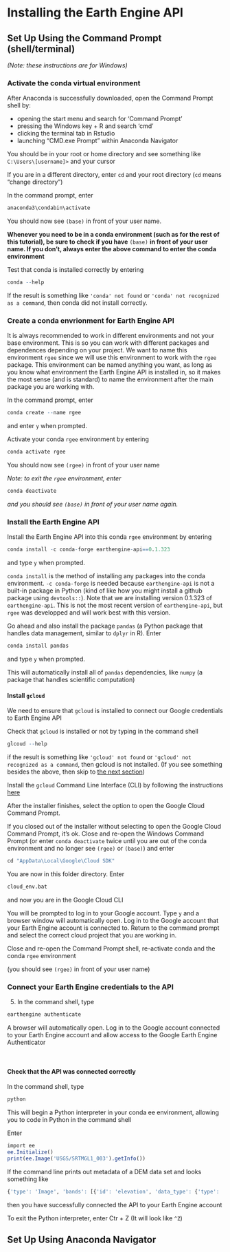 # Installing the Earth Engine API

## Set Up Using the Command Prompt (shell/terminal)

*(Note: these instructions are for Windows)*

### Activate the conda virtual environment

After Anaconda is successfully downloaded, open the Command Prompt shell by:
    
- opening the start menu and search for 'Command Prompt'
- pressing the Windows key + R and search 'cmd'
- clicking the terminal tab in Rstudio
- launching "CMD.exe Prompt" within Anaconda Navigator

You should be in your root or home directory and see something like `C:\Users\[username]>` and your cursor

If you are in a different directory, enter `cd` and your root directory (`cd` means "change directory")

In the command prompt, enter

```r
anaconda3\condabin\activate
```

You should now see `(base)` in front of your user name. 

**Whenever you need to be in a conda environment (such as for the rest of this tutorial), be sure to check if you have** `(base)` **in front of your user name. If you don't, always enter the above command to enter the conda environment**

Test that conda is installed correctly by entering 

```r
conda --help
```

If the result is something like `'conda' not found` or `'conda' not recognized as a command`, then conda did not install correctly. 

### Create a conda envrionment for Earth Engine API 

It is always recommended to work in different environments and not your base environment. This is so you can work with different packages and dependences depending on your project. We want to name this environment `rgee` since we will use this environment to work with the `rgee` package. This environment can be named anything you want, as long as you know what environment the Earth Engine API is installed in, so it makes the most sense (and is standard) to name the environment after the main package you are working with.

In the command prompt, enter 

```r
conda create --name rgee
```

and enter `y` when prompted. 

Activate your conda `rgee` environment by entering 

```r
conda activate rgee
```

You should now see `(rgee)` in front of your user name

*Note: to exit the `rgee` environment, enter*

```r
conda deactivate
```

*and you should see `(base)` in front of your user name again.*


### Install the Earth Engine API

Install the Earth Engine API into this conda `rgee` environment by entering 

```r
conda install -c conda-forge earthengine-api==0.1.323
```

and type `y` when prompted.

`conda install` is the method of installing any packages into the conda environment. `-c conda-forge` is needed because `earthengine-api` is not a built-in package in Python (kind of like how you might install a github package using `devtools::`). Note that we are installing version 0.1.323 of `earthengine-api`. This is not the most recent version of `earthengine-api`, but `rgee` was developped and will work best with this version.
    
Go ahead and also install the package `pandas` (a Python package that handles data management, similar to `dplyr` in R). Enter

```r
conda install pandas
```

and type `y` when prompted.
    
This will automatically install all of `pandas` dependencies, like `numpy` (a package that handles scientific computation)

#### Install `gcloud`

We need to ensure that `gcloud` is installed to connect our Google credentials to Earth Engine API

Check that `gcloud` is installed or not by typing in the command shell

```r
glcoud --help
```

if the result is something like `'gcloud' not found` or `'gcloud' not recognized as a command`, then gcloud is not installed. (If you see something besides the above, then skip to [the next section](### Connect your Earth Engine credentials to the API))

Install the `gcloud` Command Line Interface (CLI) by following the instructions [here](https://cloud.google.com/sdk/docs/install)

After the installer finishes, select the option to open the Google Cloud Command Prompt.
    
If you closed out of the installer without selecting to open the Google Cloud Command Prompt, it's ok. Close and re-open the Windows Command Prompt (or enter `conda deactivate` twice until you are out of the conda environment and no longer see `(rgee)` or `(base)`) and enter 

```r
cd "AppData\Local\Google\Cloud SDK"
```

You are now in this folder directory. Enter

```r
cloud_env.bat
```

and now you are in the Google Cloud CLI

You will be prompted to log in to your Google account. Type `y` and a browser window will automatically open. Log in to the Google account that your Earth Engine account is connected to. Return to the command prompt and select the correct cloud project that you are working in.

Close and re-open the Command Prompt shell, re-activate conda and the conda `rgee` environment 

(you should see `(rgee)` in front of your user name)

### Connect your Earth Engine credentials to the API

5. In the command shell, type

```r
earthengine authenticate
```

A browser will automatically open. Log in to the Google account connected to your Earth Engine account and allow access to the Google Earth Engine Authenticator

\

#### Check that the API was connected correctly

In the command shell, type

```r
python
```

This will begin a Python interpreter in your conda ee environment, allowing you to code in Python in the command shell

Enter

```r
import ee
ee.Initialize()
print(ee.Image('USGS/SRTMGL1_003').getInfo())
```

If the command line prints out metadata of a DEM data set and looks something like 

```r
{'type': 'Image', 'bands': [{'id': 'elevation', 'data_type': {'type': 'PixelType', 'precision': 'int', 'min': -3
```

then you have successfully connected the API to your Earth Engine account

To exit the Python interpreter, enter Ctr + Z (It will look like `^Z`)



## Set Up Using Anaconda Navigator